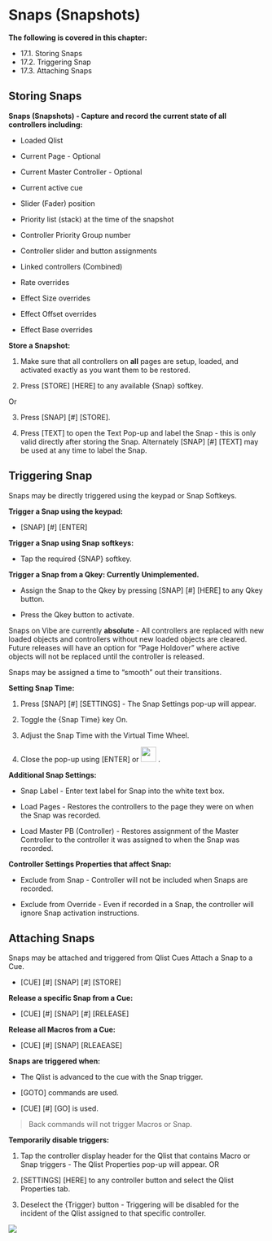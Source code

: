 # Snaps (Snapshots)


**The following is covered in this chapter:**

- 17.1. Storing Snaps
- 17.2. Triggering Snap
- 17.3. Attaching Snaps


## Storing Snaps



**Snaps (Snapshots) - Capture and record the current state of all controllers including:**

-   Loaded Qlist
    
-   Current Page - Optional
    
-   Current Master Controller - Optional
    
-   Current active cue
    
-   Slider (Fader) position
    
-   Priority list (stack) at the time of the snapshot
    
-   Controller Priority Group number
    
-   Controller slider and button assignments
    
-   Linked controllers (Combined)
    
-   Rate overrides
    
-   Effect Size overrides
    
-   Effect Offset overrides
    
-   Effect Base overrides
    

**Store a Snapshot:**

1. Make sure that all controllers on **all** pages are setup, loaded, and activated exactly as you want them to be restored.
    
2.  Press [STORE] [HERE] to any available {Snap} softkey. 

Or
    
3. Press [SNAP] [#] [STORE].
    
4.  Press [TEXT] to open the Text Pop-up and label the Snap - this is only valid directly after storing the Snap. Alternately [SNAP] [#] [TEXT] may be used at any time to label the Snap.



## Triggering Snap




Snaps may be directly triggered using the keypad or Snap Softkeys.

**Trigger a Snap using the keypad:**

-   [SNAP] [#] [ENTER]
    

**Trigger a Snap using Snap softkeys:**

-   Tap the required {SNAP} softkey.
    

**Trigger a Snap from a Qkey: Currently Unimplemented.**

-   Assign the Snap to the Qkey by pressing [SNAP] [#] [HERE] to any Qkey button.
    
-   Press the Qkey button to activate.
    

Snaps on Vibe are currently **absolute** - All controllers are replaced with new loaded objects and controllers without new loaded objects are cleared. Future releases will have an option for "Page Holdover" where active objects will not be replaced until the controller is released.

Snaps may be assigned a time to "smooth" out their transitions.

**Setting Snap Time:**

1.  Press [SNAP] [#] [SETTINGS] - The Snap Settings pop-up will appear.
    
2.  Toggle the {Snap Time} key On.
    
3.  Adjust the Snap Time with the Virtual Time Wheel.
    
4.  Close the pop-up using [ENTER] or [<img src="https://files.gitbook.com/v0/b/gitbook-x-prod.appspot.com/o/spaces%2F3kS90tLsADGm1ocbe7q9%2Fuploads%2F6EE8U1Wvt91iKCQ8V0Na%2Fimage.png?alt=media&token=896910e2-8a35-4b58-b0fe-3602ba6f5411.png" width="30"/>](image.png) .


**Additional Snap Settings:**

-   Snap Label - Enter text label for Snap into the white text box.
    
-   Load Pages - Restores the controllers to the page they were on when the Snap was recorded.
    
-   Load Master PB (Controller) - Restores assignment of the Master Controller to the controller it was assigned to when the Snap was recorded.
    

**Controller Settings Properties that affect Snap:**

-   Exclude from Snap - Controller will not be included when Snaps are recorded.
    
-   Exclude from Override - Even if recorded in a Snap, the controller will ignore Snap activation instructions.




## Attaching Snaps


Snaps may be attached and triggered from Qlist Cues Attach a Snap to a Cue.

-   [CUE] [#] [SNAP] [#] [STORE]
    

**Release a specific Snap from a Cue:**

-   [CUE] [#] [SNAP] [#] [RELEASE]
    

**Release all Macros from a Cue:**

-   [CUE] [#] [SNAP] [RLEAEASE]
    

**Snaps are triggered when:**

-   The Qlist is advanced to the cue with the Snap trigger.
    
-   [GOTO] commands are used.
    
-   [CUE] [#] [GO] is used.
    

>Back commands will not trigger Macros or Snap.

**Temporarily disable triggers:**

1.  Tap the controller display header for the Qlist that contains Macro or Snap triggers - The Qlist Properties pop-up will appear. OR
    
2.  [SETTINGS] [HERE] to any controller button and select the Qlist Properties tab.
    
3.   Deselect the {Trigger} button - Triggering will be disabled for the incident of the Qlist assigned to that specific controller.


![](https://files.gitbook.com/v0/b/gitbook-x-prod.appspot.com/o/spaces%2F3kS90tLsADGm1ocbe7q9%2Fuploads%2Fd35SScD9jx2IIxZBd7cE%2F173..webp?alt=media&token=eaf131f2-2835-4b49-bdfd-7332d407d98f)



